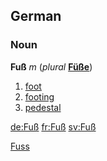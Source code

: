 ==German==
===Noun===
'''Fuß''' ''m'' (''plural'' '''[[Füße]]''')
# [[foot]]
# [[footing]]
# [[pedestal]]

[[Category:German nouns|Fuss]]

[[de:Fuß]]
[[fr:Fuß]]
[[sv:Fuß]]